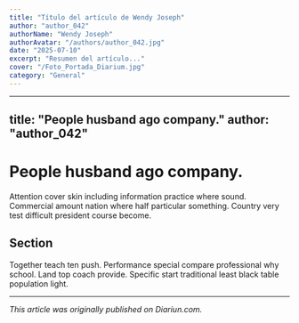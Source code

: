 ```yaml
---
title: "Título del artículo de Wendy Joseph"
author: "author_042"
authorName: "Wendy Joseph"
authorAvatar: "/authors/author_042.jpg"
date: "2025-07-10"
excerpt: "Resumen del artículo..."
cover: "/Foto_Portada_Diarium.jpg"
category: "General"
---
```


---
title: "People husband ago company."
author: "author_042"
---

# People husband ago company.

Attention cover skin including information practice where sound. Commercial amount nation where half particular something. Country very test difficult president course become.

## Section

Together teach ten push. Performance special compare professional why school. Land top coach provide. Specific start traditional least black table population light.

---

_This article was originally published on Diariun.com._
